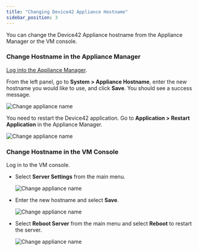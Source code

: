 ```yaml
---
title: "Changing Device42 Appliance Hostname"
sidebar_position: 3
---
```


You can change the Device42 Appliance hostname from the Appliance Manager or the VM console.

### Change Hostname in the Appliance Manager

[Log into the Appliance Manager](device42-appliance-manager-login.mdx). 

From the left panel, go to **System > Appliance Hostname**, enter the new hostname you would like to use, and click **Save**. You should see a success message.

![Change appliance name](/assets/images/changing-device42-appliance-hostname/appliance-hostname-change.png)

You need to restart the Device42 application. Go to **Application > Restart Application** in the Appliance Manager. 

![Change appliance name](/assets/images/changing-device42-appliance-hostname/restart-application.png)

### Change Hostname in the VM Console

Log in to the VM console. 

- Select **Server Settings** from the main menu. 

    ![Change appliance name](/assets/images/changing-device42-appliance-hostname/console-server-settings.png)

- Enter the new hostname and select **Save**.

    ![Change appliance name](/assets/images/changing-device42-appliance-hostname/console-hostname.png)

- Select **Reboot Server** from the main menu and select **Reboot** to restart the server.
  
    ![Change appliance name](/assets/images/changing-device42-appliance-hostname/console-reboot-server.png)
